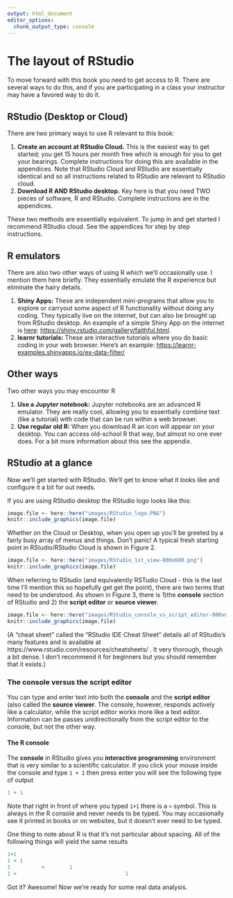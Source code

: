 ```yaml
---
output: html_document
editor_options: 
  chunk_output_type: console
---
```

# The layout of RStudio

<!-- Add information about tabs -->

To move forward with this book you need to get access to R.  There are several ways to do this, and if you are participating in a class your instructor may have a favored way to do it.  

## RStudio (Desktop or Cloud)

There are two primary ways to use R relevant to this book:

1. **Create an account at RStudio Cloud.**  This is the easiest way to get started; you get 15 hours per month free which is enough for you to get your bearings.  Complete instructions for doing this are available in the appendices.  Note that RStudio Cloud and RStudio are essentially identical and so all instructions related to RStudio are relevant to RStudio cloud.  
1. **Download R AND RStudio desktop.**  Key here is that you need TWO pieces of software, R and RStudio.  Complete instructions are in the appendices.

These two methods are essentially equivalent.  To jump in and get started I recommend RStudio cloud.  See the appendices for step by step instructions.


## R emulators

There are also two other ways of using R which we'll occasionally use.  I mention them here briefly.  They essentially emulate the R experience but eliminate the hairy details.

<!-- # TODO: move to appendices? -->

1. **Shiny Apps:** These are independent mini-programs that allow you to explore or carryout some aspect of R functionality without doing any coding.  They typically live on the internet, but can also be brought up from RStudio desktop.  An example of a simple Shiny App on the internet is [here](https://shiny.rstudio.com/gallery/faithful.html): [https://shiny.rstudio.com/gallery/faithful.html](https://shiny.rstudio.com/gallery/faithful.html).
1. **learnr tutorials:** These are interactive tutorials where you do basic coding in your web browser.  Here's an example: [https://learnr-examples.shinyapps.io/ex-data-filter/](https://learnr-examples.shinyapps.io/ex-data-filter/)

## Other ways

Two other ways you may encounter R

1.  **Use a Jupyter notebook:** Jupyter notebooks are an advanced R emulator.  They are really cool, allowing you to essentially combine text (like a tutorial) with code that can be run within a web browser.  
1.  **Use regular old R:**  When you download R an icon will appear on your desktop.  You can access old-school R that way, but almost no one ever does.  For a bit more information about this see the appendix.


## RStudio at a glance

Now we'll get started with RStudio.  We'll get to know what it looks like and configure it a bit for out needs.

If you are using RStudio desktop the RStudio logo looks like this:

```r
image.file <- here::here("images/RStudio_logo.PNG")
knitr::include_graphics(image.file)
```

Whether on the Cloud or Desktop, when you open up you'll be greeted by a fairly busy array of menus and things.  Don't panic!  A typical fresh starting point in RStudio/RStudio Cloud is shown in Figure 2.



```r
image.file <- here::here("images/RStudio_1st_view-800x600.png")
knitr::include_graphics(image.file)
```

When referring to RStudio (and equivalently RSTudio Cloud - this is the last time I'll mention this so hopefully get get the point), there are two terms that need to be understood.  As shown in Figure 3, there is 1)the **console** section of RStudio and 2) the **script editor** or **source viewer**.  


```r
image.file <- here::here("images/RStudio_console_vs_script_editor-800x600.png")
knitr::include_graphics(image.file)
```

(A "cheat sheet" called the "RStudio IDE Cheat Sheet" details all of RStudio's many features and is available at https://www.rstudio.com/resources/cheatsheets/ .  It very thorough, though a bit dense.  I don't recommend it for beginners but you should remember that it exists.)


### The console versus the script editor

You can type and enter text into both the **console** and the **script editor** (also called the **source viewer**.  The console, however, responds actively like a calculator, while the script editor works more like a text editor.  Information can be passes unidirectionally from the script editor to the console, but not the other way.

#### The R console

The **console** in RStudio gives you **interactive programming** environment that is very similar to a scientific calculator.  If you click your mouse inside the console and type `1 + 1` then press enter you will see the following type of output

```r
1 + 1
```


Note that right in front of where you typed `1+1` there is a `>` symbol.  This is always in the R console and never needs to be typed.  You may occasionally see it printed in books or on websites, but it doesn't ever need to be typed.

One thing to note about R is that it's not particular about spacing.  All of the following things will yield the same results
```r
1+1
1 + 1
1          +        1
1 +                                   1
```

Got it?  Awesome!  Now we're ready for some real data analysis.
